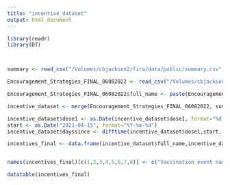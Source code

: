 ```yaml
---
title: "incentive_dataset"
output: html_document
---
```


```r
library(readr)
library(DT)



summary <- read_csv("/Volumes/cbjackson2/fira/data/public/summary.csv")

Encouragement_Strategies_FINAL_06082022 <- read_csv("/Volumes/cbjackson2/fira/data/incentives/Encouragement-Strategies-FINAL-06082022.csv")

Encouragement_Strategies_FINAL_06082022$full_name <- paste(Encouragement_Strategies_FINAL_06082022$name_given,"(",Encouragement_Strategies_FINAL_06082022$Address,Encouragement_Strategies_FINAL_06082022$City,Encouragement_Strategies_FINAL_06082022$County,Encouragement_Strategies_FINAL_06082022$State,"Tract:",Encouragement_Strategies_FINAL_06082022$`Full FIPS (tract)`,")")

incentive_dataset <- merge(Encouragement_Strategies_FINAL_06082022, summary, by.x ="record_id", by.y="ID")

incentive_dataset$dose1 <- as.Date(incentive_dataset$dose1, format="%d-%b-%y")
start <- as.Date("2021-04-15", format="%Y-%m-%d")
incentive_dataset$dayssince <- difftime(incentive_dataset$dose1,start, units="days")

incentives_final <- data.frame(incentive_dataset$full_name,incentive_dataset$dose1, incentive_dataset$tag, incentive_dataset$dayssince, incentive_dataset$Group, round(incentive_dataset$Time, digits = 2), round(incentive_dataset$Treatment, digits = 2), round(incentive_dataset$`Time Since`, digits = 2))


names(incentives_final)[c(1,2,3,4,5,6,7,8)] <- c("Vaccination event name  (Address, Census Tract)", "Date of Vaccination Event", "Incentive Offered", "Days since the population was eligible", "Tract Vaccination (%) at treatment", "Pre- event", "Event", "Post- event")
```

```r
datatable(incentives_final)
```



